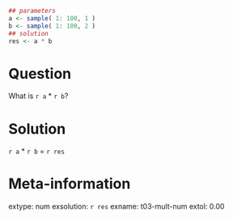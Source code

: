 ```r
## parameters
a <- sample( 1: 100, 1 )
b <- sample( 1: 100, 2 )
## solution
res <- a * b
```

Question
========
What is `r a` * `r b`?

Solution
=========
`r a` * `r b` = `r res`

Meta-information
================
extype: num
exsolution: `r res`
exname: t03-mult-num
extol: 0.00
